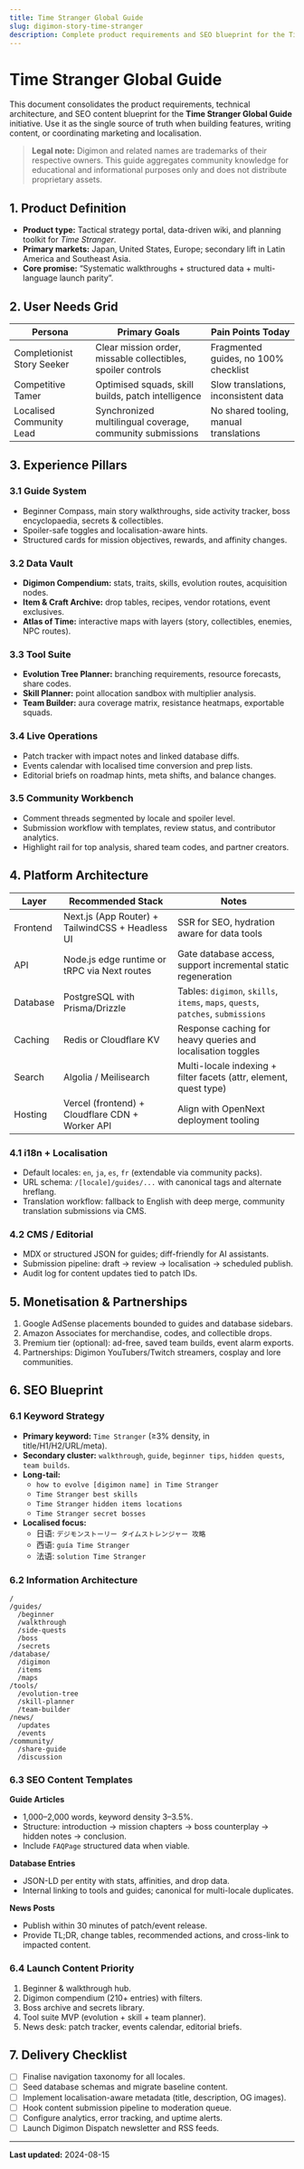 ```yaml
---
title: Time Stranger Global Guide
slug: digimon-story-time-stranger
description: Complete product requirements and SEO blueprint for the Time Stranger Global Guide platform.
---
```


# Time Stranger Global Guide

This document consolidates the product requirements, technical architecture, and SEO content blueprint for the **Time Stranger Global Guide** initiative. Use it as the single source of truth when building features, writing content, or coordinating marketing and localisation.

> **Legal note:** Digimon and related names are trademarks of their respective owners. This guide aggregates community knowledge for educational and informational purposes only and does not distribute proprietary assets.

## 1. Product Definition

- **Product type:** Tactical strategy portal, data-driven wiki, and planning toolkit for *Time Stranger*.
- **Primary markets:** Japan, United States, Europe; secondary lift in Latin America and Southeast Asia.
- **Core promise:** “Systematic walkthroughs + structured data + multi-language launch parity”.

## 2. User Needs Grid

| Persona | Primary Goals | Pain Points Today |
| --- | --- | --- |
| Completionist Story Seeker | Clear mission order, missable collectibles, spoiler controls | Fragmented guides, no 100% checklist |
| Competitive Tamer | Optimised squads, skill builds, patch intelligence | Slow translations, inconsistent data |
| Localised Community Lead | Synchronized multilingual coverage, community submissions | No shared tooling, manual translations |

## 3. Experience Pillars

### 3.1 Guide System

- Beginner Compass, main story walkthroughs, side activity tracker, boss encyclopaedia, secrets & collectibles.
- Spoiler-safe toggles and localisation-aware hints.
- Structured cards for mission objectives, rewards, and affinity changes.

### 3.2 Data Vault

- **Digimon Compendium:** stats, traits, skills, evolution routes, acquisition nodes.
- **Item & Craft Archive:** drop tables, recipes, vendor rotations, event exclusives.
- **Atlas of Time:** interactive maps with layers (story, collectibles, enemies, NPC routes).

### 3.3 Tool Suite

- **Evolution Tree Planner:** branching requirements, resource forecasts, share codes.
- **Skill Planner:** point allocation sandbox with multiplier analysis.
- **Team Builder:** aura coverage matrix, resistance heatmaps, exportable squads.

### 3.4 Live Operations

- Patch tracker with impact notes and linked database diffs.
- Events calendar with localised time conversion and prep lists.
- Editorial briefs on roadmap hints, meta shifts, and balance changes.

### 3.5 Community Workbench

- Comment threads segmented by locale and spoiler level.
- Submission workflow with templates, review status, and contributor analytics.
- Highlight rail for top analysis, shared team codes, and partner creators.

## 4. Platform Architecture

| Layer | Recommended Stack | Notes |
| --- | --- | --- |
| Frontend | Next.js (App Router) + TailwindCSS + Headless UI | SSR for SEO, hydration aware for data tools |
| API | Node.js edge runtime or tRPC via Next routes | Gate database access, support incremental static regeneration |
| Database | PostgreSQL with Prisma/Drizzle | Tables: `digimon`, `skills`, `items`, `maps`, `quests`, `patches`, `submissions` |
| Caching | Redis or Cloudflare KV | Response caching for heavy queries and localisation toggles |
| Search | Algolia / Meilisearch | Multi-locale indexing + filter facets (attr, element, quest type) |
| Hosting | Vercel (frontend) + Cloudflare CDN + Worker API | Align with OpenNext deployment tooling |

### 4.1 i18n + Localisation

- Default locales: `en`, `ja`, `es`, `fr` (extendable via community packs).
- URL schema: `/[locale]/guides/...` with canonical tags and alternate hreflang.
- Translation workflow: fallback to English with deep merge, community translation submissions via CMS.

### 4.2 CMS / Editorial

- MDX or structured JSON for guides; diff-friendly for AI assistants.
- Submission pipeline: draft → review → localisation → scheduled publish.
- Audit log for content updates tied to patch IDs.

## 5. Monetisation & Partnerships

1. Google AdSense placements bounded to guides and database sidebars.
2. Amazon Associates for merchandise, codes, and collectible drops.
3. Premium tier (optional): ad-free, saved team builds, event alarm exports.
4. Partnerships: Digimon YouTubers/Twitch streamers, cosplay and lore communities.

## 6. SEO Blueprint

### 6.1 Keyword Strategy

- **Primary keyword:** `Time Stranger` (≥3% density, in title/H1/H2/URL/meta).
- **Secondary cluster:** `walkthrough`, `guide`, `beginner tips`, `hidden quests`, `team builds`.
- **Long-tail:**
  - `how to evolve [digimon name] in Time Stranger`
  - `Time Stranger best skills`
  - `Time Stranger hidden items locations`
  - `Time Stranger secret bosses`
- **Localised focus:**
  - 日语: `デジモンストーリー タイムストレンジャー 攻略`
  - 西语: `guía Time Stranger`
  - 法语: `solution Time Stranger`

### 6.2 Information Architecture

```
/
/guides/
  /beginner
  /walkthrough
  /side-quests
  /boss
  /secrets
/database/
  /digimon
  /items
  /maps
/tools/
  /evolution-tree
  /skill-planner
  /team-builder
/news/
  /updates
  /events
/community/
  /share-guide
  /discussion
```

### 6.3 SEO Content Templates

**Guide Articles**

- 1,000–2,000 words, keyword density 3–3.5%.
- Structure: introduction → mission chapters → boss counterplay → hidden notes → conclusion.
- Include `FAQPage` structured data when viable.

**Database Entries**

- JSON-LD per entity with stats, affinities, and drop data.
- Internal linking to tools and guides; canonical for multi-locale duplicates.

**News Posts**

- Publish within 30 minutes of patch/event release.
- Provide TL;DR, change tables, recommended actions, and cross-link to impacted content.

### 6.4 Launch Content Priority

1. Beginner & walkthrough hub.
2. Digimon compendium (210+ entries) with filters.
3. Boss archive and secrets library.
4. Tool suite MVP (evolution + skill + team planner).
5. News desk: patch tracker, events calendar, editorial briefs.

## 7. Delivery Checklist

- [ ] Finalise navigation taxonomy for all locales.
- [ ] Seed database schemas and migrate baseline content.
- [ ] Implement localisation-aware metadata (title, description, OG images).
- [ ] Hook content submission pipeline to moderation queue.
- [ ] Configure analytics, error tracking, and uptime alerts.
- [ ] Launch Digimon Dispatch newsletter and RSS feeds.

---

**Last updated:** 2024-08-15
